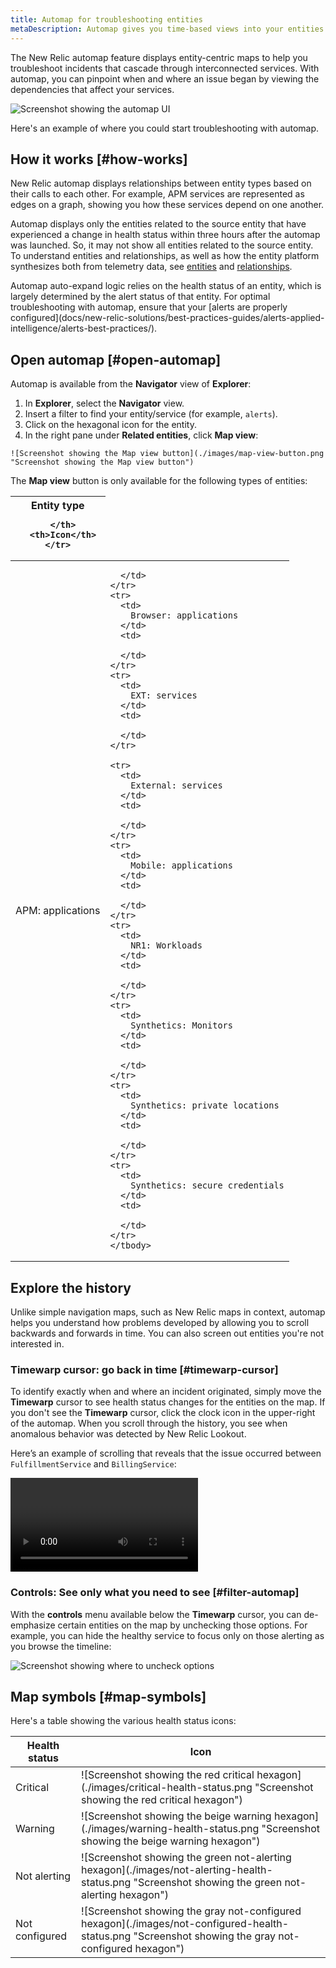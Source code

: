 ```yaml
---
title: Automap for troubleshooting entities
metaDescription: Automap gives you time-based views into your entities.
---
```


The New Relic automap feature displays entity-centric maps to help you troubleshoot incidents that cascade through  interconnected services. With automap, you can pinpoint when and where an issue began by viewing the dependencies that affect your services.

![Screenshot showing the automap UI](./images/automaps-overview.png "Screenshot showing the automap UI")

<figcaption>
Here's an example of where you could start troubleshooting with automap.
</figcaption>

## How it works [#how-works]

New Relic automap displays relationships between entity types based on their calls to each other. For example, APM services are represented as edges on a graph, showing you how these services depend on one another. 

 Automap displays only the entities related to the source entity that have experienced a change in health status within three hours after the automap was launched. So, it may not show all entities related to the source entity. To understand entities and relationships, as well as how the entity platform synthesizes both from telemetry data, see [entities](https://docs.newrelic.com/docs/new-relic-one/use-new-relic-one/core-concepts/what-entity-new-relic/) and [relationships](https://docs.newrelic.com/docs/apis/nerdgraph/examples/nerdgraph-relationships-api-tutorial/).

<Callout variant="important">
Automap auto-expand logic relies on the health status of an entity, which is largely determined by the alert status of that entity. For optimal troubleshooting with automap, ensure that your [alerts are properly configured](docs/new-relic-solutions/best-practices-guides/alerts-applied-intelligence/alerts-best-practices/).
</Callout>

## Open automap [#open-automap]

Automap is available from the **Navigator** view of **Explorer**:

  1. In **Explorer**, select the **Navigator** view.
  2. Insert a filter to find your entity/service (for example, `alerts`).
  3. Click on the hexagonal icon for the entity.
  4. In the right pane under **Related entities**, click **Map view**: 
  
    ![Screenshot showing the Map view button](./images/map-view-button.png "Screenshot showing the Map view button")

The **Map view** button is only available for the following types of entities:

<table>
  <thead>
    <tr>
      <th style={{ width: "200px" }}>Entity type
        
      </th>
      <th>Icon</th>
    </tr>
  </thead>
    <tbody>
    <tr>
      <td>
        APM: applications
      </td>
      <td>
        
      </td>
    </tr>
    <tr>
      <td>
        Browser: applications
      </td>
      <td>
        
      </td>
    </tr>
    <tr>
      <td>
        EXT: services
      </td>
      <td>
        
      </td>
    </tr>

    <tr>
      <td>
        External: services
      </td>
      <td>
        
      </td>
    </tr>
    <tr>
      <td>
        Mobile: applications
      </td>
      <td>
        
      </td>
    </tr>
    <tr>
      <td>
        NR1: Workloads
      </td>
      <td>
        
      </td>
    </tr>
    <tr>
      <td>
        Synthetics: Monitors
      </td>
      <td>
        
      </td>
    </tr>
    <tr>
      <td>
        Synthetics: private locations
      </td>
      <td>
        
      </td>
    </tr>
    <tr>
      <td>
        Synthetics: secure credentials
      </td>
      <td>
        
      </td>
    </tr>
    </tbody>
</table>

## Explore the history

Unlike simple navigation maps, such as New Relic maps in context, automap helps you understand how problems developed by allowing you to scroll backwards and forwards in time. You can also screen out entities you're not interested in.

### Timewarp cursor: go back in time [#timewarp-cursor]

To identify exactly when and where an incident originated, simply move the **Timewarp** cursor to see health status changes for the entities on the map. If you don't see the **Timewarp** cursor, click the clock icon in the upper-right of the automap. When you scroll through the history, you see when anomalous behavior was detected by New Relic Lookout.

Here’s an example of scrolling that reveals that the issue occurred between `FulfillmentService` and `BillingService`:

<Video
  type="wistia"
  id="xqj83ghoog"
/>

### Controls: See only what you need to see [#filter-automap]

With the **controls** menu available below the **Timewarp** cursor, you can de-emphasize certain entities on the map by unchecking those options. For example, you can hide the healthy service to focus only on those alerting as you browse the timeline:

![Screenshot showing where to uncheck options](./images/layer-control-check-boxes.png "Screenshot showing where to uncheck options")

## Map symbols [#map-symbols]

Here's a table showing the various health status icons:

<table>
  <thead>
    <tr>
      <th style={{ width: "200px" }}>
        Health status
      </th>
      <th>
        Icon
      </th>
    </tr>
  </thead>
    <tbody>
    <tr>
      <td>
        Critical
      </td>
      <td>
        ![Screenshot showing the red critical hexagon](./images/critical-health-status.png "Screenshot showing the red critical hexagon")
      </td>
    </tr>
    <tr>
      <td>
        Warning
      </td>
      <td>
        ![Screenshot showing the beige warning hexagon](./images/warning-health-status.png "Screenshot showing the beige warning hexagon")
      </td>
    </tr>
    <tr>
      <td>
        Not alerting
      </td>
      <td>
        ![Screenshot showing the green not-alerting hexagon](./images/not-alerting-health-status.png "Screenshot showing the green not-alerting hexagon")
      </td>
    </tr>
    <tr>
      <td>
        Not configured
      </td>
      <td>
       ![Screenshot showing the gray not-configured hexagon](./images/not-configured-health-status.png "Screenshot showing the gray not-configured hexagon")
      </td>
    </tr>
  </tbody>
</table>